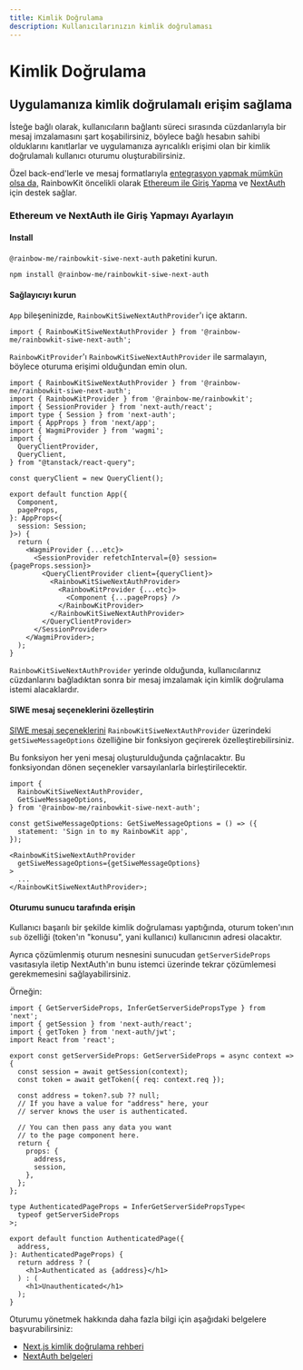 ```yaml
---
title: Kimlik Doğrulama
description: Kullanıcılarınızın kimlik doğrulaması
---
```


# Kimlik Doğrulama

## Uygulamanıza kimlik doğrulamalı erişim sağlama

İsteğe bağlı olarak, kullanıcıların bağlantı süreci sırasında cüzdanlarıyla bir mesaj imzalamasını şart koşabilirsiniz, böylece bağlı hesabın sahibi olduklarını kanıtlarlar ve uygulamanıza ayrıcalıklı erişimi olan bir kimlik doğrulamalı kullanıcı oturumu oluşturabilirsiniz.

Özel back-end'lerle ve mesaj formatlarıyla [entegrasyon yapmak mümkün olsa da,](/docs/custom-authentication) RainbowKit öncelikli olarak [Ethereum ile Giriş Yapma](https://login.xyz) ve [NextAuth](https://next-auth.js.org) için destek sağlar.

### Ethereum ve NextAuth ile Giriş Yapmayı Ayarlayın

#### Install

`@rainbow-me/rainbowkit-siwe-next-auth` paketini kurun.

```bash
npm install @rainbow-me/rainbowkit-siwe-next-auth
```

#### Sağlayıcıyı kurun

`App` bileşeninizde, `RainbowKitSiweNextAuthProvider`'ı içe aktarın.

```tsx
import { RainbowKitSiweNextAuthProvider } from '@rainbow-me/rainbowkit-siwe-next-auth';
```

`RainbowKitProvider`'ı `RainbowKitSiweNextAuthProvider` ile sarmalayın, böylece oturuma erişimi olduğundan emin olun.

```tsx
import { RainbowKitSiweNextAuthProvider } from '@rainbow-me/rainbowkit-siwe-next-auth';
import { RainbowKitProvider } from '@rainbow-me/rainbowkit';
import { SessionProvider } from 'next-auth/react';
import type { Session } from 'next-auth';
import { AppProps } from 'next/app';
import { WagmiProvider } from 'wagmi';
import {
  QueryClientProvider,
  QueryClient,
} from "@tanstack/react-query";

const queryClient = new QueryClient();

export default function App({
  Component,
  pageProps,
}: AppProps<{
  session: Session;
}>) {
  return (
    <WagmiProvider {...etc}>
      <SessionProvider refetchInterval={0} session={pageProps.session}>
        <QueryClientProvider client={queryClient}>
          <RainbowKitSiweNextAuthProvider>
            <RainbowKitProvider {...etc}>
              <Component {...pageProps} />
            </RainbowKitProvider>
          </RainbowKitSiweNextAuthProvider>
        </QueryClientProvider>
      </SessionProvider>
    </WagmiProvider>;
  );
}
```

`RainbowKitSiweNextAuthProvider` yerinde olduğunda, kullanıcılarınız cüzdanlarını bağladıktan sonra bir mesaj imzalamak için kimlik doğrulama istemi alacaklardır.

#### SIWE mesaj seçeneklerini özelleştirin

[SIWE mesaj seçeneklerini](https://viem.sh/docs/siwe/utilities/createSiweMessage#parameters) `RainbowKitSiweNextAuthProvider` üzerindeki `getSiweMessageOptions` özelliğine bir fonksiyon geçirerek özelleştirebilirsiniz.

Bu fonksiyon her yeni mesaj oluşturulduğunda çağrılacaktır. Bu fonksiyondan dönen seçenekler varsayılanlarla birleştirilecektir.

```tsx
import {
  RainbowKitSiweNextAuthProvider,
  GetSiweMessageOptions,
} from '@rainbow-me/rainbowkit-siwe-next-auth';

const getSiweMessageOptions: GetSiweMessageOptions = () => ({
  statement: 'Sign in to my RainbowKit app',
});

<RainbowKitSiweNextAuthProvider
  getSiweMessageOptions={getSiweMessageOptions}
>
  ...
</RainbowKitSiweNextAuthProvider>;
```

#### Oturumu sunucu tarafında erişin

Kullanıcı başarılı bir şekilde kimlik doğrulaması yaptığında, oturum token'ının `sub` özelliği (token'ın "konusu", yani kullanıcı) kullanıcının adresi olacaktır.

Ayrıca çözümlenmiş oturum nesnesini sunucudan `getServerSideProps` vasıtasıyla iletip NextAuth'ın bunu istemci üzerinde tekrar çözümlemesi gerekmemesini sağlayabilirsiniz.

Örneğin:

```tsx
import { GetServerSideProps, InferGetServerSidePropsType } from 'next';
import { getSession } from 'next-auth/react';
import { getToken } from 'next-auth/jwt';
import React from 'react';

export const getServerSideProps: GetServerSideProps = async context => {
  const session = await getSession(context);
  const token = await getToken({ req: context.req });

  const address = token?.sub ?? null;
  // If you have a value for "address" here, your
  // server knows the user is authenticated.

  // You can then pass any data you want
  // to the page component here.
  return {
    props: {
      address,
      session,
    },
  };
};

type AuthenticatedPageProps = InferGetServerSidePropsType<
  typeof getServerSideProps
>;

export default function AuthenticatedPage({
  address,
}: AuthenticatedPageProps) {
  return address ? (
    <h1>Authenticated as {address}</h1>
  ) : (
    <h1>Unauthenticated</h1>
  );
}
```

Oturumu yönetmek hakkında daha fazla bilgi için aşağıdaki belgelere başvurabilirsiniz:

- [Next.js kimlik doğrulama rehberi](https://nextjs.org/docs/authentication)
- [NextAuth belgeleri](https://next-auth.js.org)
